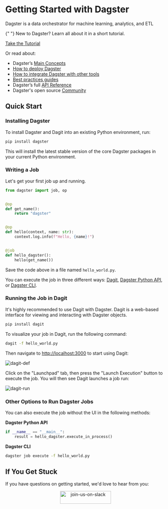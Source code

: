 # Getting Started with Dagster

<p className="text-2xl mt-0 text-gray-500 tracking-tight font-light">
  Dagster is a data orchestrator for machine learning, analytics, and ETL
</p>

<div className="md:col-span-3 flex flex-wrap md:flex-nowrap items-center bg-gable-green rounded-2xl py-6 md:py-2 px-6 md:pr-5 space-y-4 md:space-y-0 md:space-x-8">
  <p className="flex-auto text-gray-100 text-lg">
    {" "}
    New to Dagster? Learn all about it in a short tutorial.
  </p>
  <a
    href="/tutorial"
    className="flex-none border border-1 hover:bg-gable-green border-gray-100 hover:text-white bg-gray-100 text-gable-green shadow-none transition-colors duration-200 text-white font-semibold rounded-full py-3 px-4 no-underline"
  >
    Take the Tutorial
  </a>
</div>

Or read about:

- Dagster’s [Main Concepts](/concepts)
- [How to deploy Dagster](/deployment)
- [How to integrate Dagster with other tools](/integrations)
- [Best practices guides](/guides)
- Dagster’s full [API Reference](/\_apidocs)
- Dagster's open source [Community](/community)

## Quick Start

### Installing Dagster

To install Dagster and Dagit into an existing Python environment, run:

```bash
pip install dagster
```

This will install the latest stable version of the core Dagster packages in your current Python environment.

### Writing a Job

Let's get your first job up and running.

```python file=/getting_started/hello_world.py startafter=start_pipeline_marker endbefore=end_pipeline_marker
from dagster import job, op


@op
def get_name():
    return "dagster"


@op
def hello(context, name: str):
    context.log.info(f"Hello, {name}!")


@job
def hello_dagster():
    hello(get_name())
```

Save the code above in a file named `hello_world.py`.

You can execute the job in three different ways: [Dagit](/concepts/dagit/dagit), [Dagster Python API](/concepts/solids-pipelines/pipeline-execution#python-apis), or [Dagster CLI](/\_apidocs/cli#dagster-pipeline-execute).

### Running the Job in Dagit

It's highly recommended to use Dagit with Dagster. Dagit is a web-based interface for viewing and interacting with Dagster objects.

```bash
pip install dagit
```

To visualize your job in Dagit, run the following command:

```bash
dagit -f hello_world.py
```

Then navigate to <http://localhost:3000> to start using Dagit:

<Image
alt="dagit-def"
src="/images/getting-started/dagit-def.png"
width={4032}
height={2454}
/>

Click on the "Launchpad" tab, then press the "Launch Execution" button to execute the job. You will then see Dagit launches a job run:

<Image
alt="dagit-run"
src="/images/getting-started/dagit-run.png"
width={4032}
height={2454}
/>

### Other Options to Run Dagster Jobs

You can also execute the job without the UI in the following methods:

**Dagster Python API**

```python file=/getting_started/hello_world.py startafter=start_execute_marker endbefore=end_execute_marker
if __name__ == "__main__":
    result = hello_dagster.execute_in_process()
```

**Dagster CLI**

```bash
dagster job execute -f hello_world.py
```

## If You Get Stuck

If you have questions on getting started, we'd love to hear from you:

<p align="center">
  <a href="https://dagster-slackin.herokuapp.com/" target="_blank">
    <Image
      alt="join-us-on-slack"
      src="/assets/join-us-on-slack.png"
      width="160"
      height="40"
    />
  </a>
</p>
